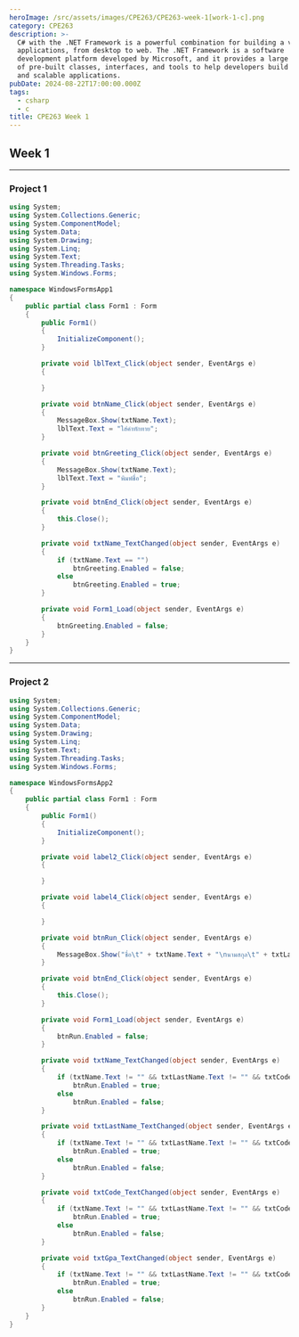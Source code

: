 ```yaml
---
heroImage: /src/assets/images/CPE263/CPE263-week-1[work-1-c].png
category: CPE263
description: >-
  C# with the .NET Framework is a powerful combination for building a variety of
  applications, from desktop to web. The .NET Framework is a software
  development platform developed by Microsoft, and it provides a large library
  of pre-built classes, interfaces, and tools to help developers build robust
  and scalable applications.
pubDate: 2024-08-22T17:00:00.000Z
tags:
  - csharp
  - c
title: CPE263 Week 1
---
```


## Week 1

***

### Project 1

```csharp
using System;
using System.Collections.Generic;
using System.ComponentModel;
using System.Data;
using System.Drawing;
using System.Linq;
using System.Text;
using System.Threading.Tasks;
using System.Windows.Forms;

namespace WindowsFormsApp1
{
    public partial class Form1 : Form
    {
        public Form1()
        {
            InitializeComponent();
        }

        private void lblText_Click(object sender, EventArgs e)
        {

        }

        private void btnName_Click(object sender, EventArgs e)
        {
            MessageBox.Show(txtName.Text);
            lblText.Text = "ใส่คำทักทาย";
        }

        private void btnGreeting_Click(object sender, EventArgs e)
        {
            MessageBox.Show(txtName.Text);
            lblText.Text = "พิมพ์ชื่อ";
        }

        private void btnEnd_Click(object sender, EventArgs e)
        {
            this.Close();
        }

        private void txtName_TextChanged(object sender, EventArgs e)
        {
            if (txtName.Text == "")
                btnGreeting.Enabled = false;
            else
                btnGreeting.Enabled = true;
        }

        private void Form1_Load(object sender, EventArgs e)
        {
            btnGreeting.Enabled = false;
        }
    }
}

```

***

### Project 2

```csharp
using System;
using System.Collections.Generic;
using System.ComponentModel;
using System.Data;
using System.Drawing;
using System.Linq;
using System.Text;
using System.Threading.Tasks;
using System.Windows.Forms;

namespace WindowsFormsApp2
{
    public partial class Form1 : Form
    {
        public Form1()
        {
            InitializeComponent();
        }

        private void label2_Click(object sender, EventArgs e)
        {

        }

        private void label4_Click(object sender, EventArgs e)
        {

        }

        private void btnRun_Click(object sender, EventArgs e)
        {
            MessageBox.Show("ชื่อ\t" + txtName.Text + "\nนามสกุล\t" + txtLastName.Text + "\nรหัสนักษา\t" + txtCode.Text + "\nเกรด\t" + txtGpa.Text);
        }

        private void btnEnd_Click(object sender, EventArgs e)
        {
            this.Close();
        }

        private void Form1_Load(object sender, EventArgs e)
        {
            btnRun.Enabled = false;
        }

        private void txtName_TextChanged(object sender, EventArgs e)
        {
            if (txtName.Text != "" && txtLastName.Text != "" && txtCode.Text != "" && txtGpa.Text != "")
                btnRun.Enabled = true;
            else
                btnRun.Enabled = false;
        }

        private void txtLastName_TextChanged(object sender, EventArgs e)
        {
            if (txtName.Text != "" && txtLastName.Text != "" && txtCode.Text != "" && txtGpa.Text != "")
                btnRun.Enabled = true;
            else
                btnRun.Enabled = false;
        }

        private void txtCode_TextChanged(object sender, EventArgs e)
        {
            if (txtName.Text != "" && txtLastName.Text != "" && txtCode.Text != "" && txtGpa.Text != "")
                btnRun.Enabled = true;
            else
                btnRun.Enabled = false;
        }

        private void txtGpa_TextChanged(object sender, EventArgs e)
        {
            if (txtName.Text != "" && txtLastName.Text != "" && txtCode.Text != "" && txtGpa.Text != "")
                btnRun.Enabled = true;
            else
                btnRun.Enabled = false;
        }
    }
}



```

